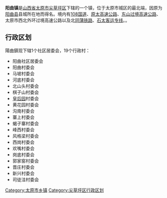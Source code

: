 '''阳曲镇'''是[[山西省|山西省]][[太原市|太原市]][[尖草坪区|尖草坪区]]下辖的一个镇，位于太原市城区的最北端，因原为[[阳曲县|阳曲县]]县城所在地而得名。境内有[[108国道|108国道]]、[[原太高速公路|原太高速公路]]、[[东山过境高速公路|东山过境高速公路]]、太原市西北外环过境高速公路以及北[[同蒲铁路|同蒲铁路]]、[[石太客运专线|石太客运专线]]。。

== 行政区划 ==
陽曲鎮现下辖1个社区居委会，19个行政村：
* 阳曲社区居委会
* 阳曲村委会
* 马坡村委会
* 河底村委会
* 北山头村委会
* 棋子山村委会
* [[皇后园|皇后园]]村委会
* 黄花园村委会
* 沟南村委会
* 寨上村委会
* 蝎子寨村委会
* 峰西村委会
* 风格梁村委会
* 西岗村委会
* 欢嘴村委会
* 岗底村委会
* 郭家窑村委会
* 晋庄村委会
* 新兴村委会
* 司徒洼村委会

{{太原市尖草坪区行政区划}}

[[Category:太原市乡镇|Category:太原市乡镇]]
[[Category:尖草坪区行政区划|Category:尖草坪区行政区划]]